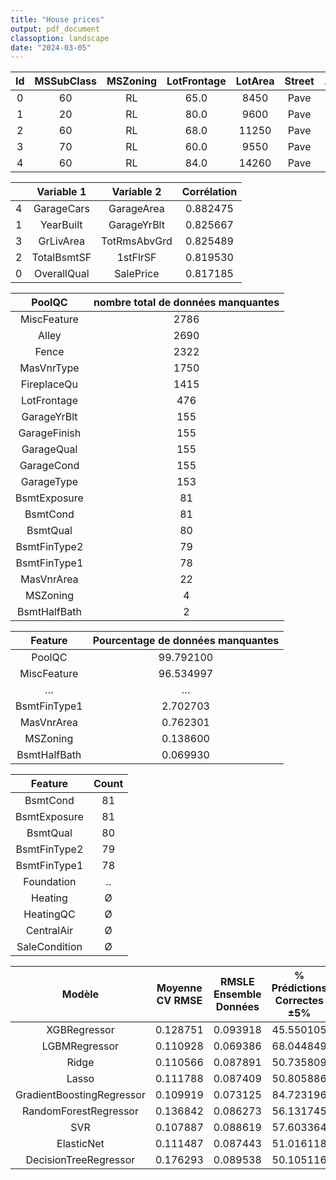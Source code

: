 ```yaml
---
title: "House prices"
output: pdf_document
classoption: landscape
date: "2024-03-05"
---
```


| Id | MSSubClass | MSZoning | LotFrontage | LotArea | Street | ... | MiscFeature | MiscVal | MoSold | YrSold | SaleType | SaleCondition | SalePrice |
|:--:|:----------:|:--------:|:-----------:|:-------:|:------:|:---:|:-----------:|:-------:|:------:|:------:|:--------:|:-------------:|:---------:|
|  0 |     60     |    RL    |     65.0    |  8450   |  Pave  | ... |     NaN     |    0    |   2    |  2008  |    WD    |    Normal     |  208500   |
|  1 |     20     |    RL    |     80.0    |  9600   |  Pave  | ... |     NaN     |    0    |   5    |  2007  |    WD    |    Normal     |  181500   |
|  2 |     60     |    RL    |     68.0    |  11250  |  Pave  | ... |     NaN     |    0    |   9    |  2008  |    WD    |    Normal     |  223500   |
|  3 |     70     |    RL    |     60.0    |  9550   |  Pave  | ... |     NaN     |    0    |   2    |  2006  |    WD    |    Abnorml    |  140000   |
|  4 |     60     |    RL    |     84.0    |  14260  |  Pave  | ... |     NaN     |    0    |  12    |  2008  |    WD    |    Normal     |  250000   |

|    | Variable 1 | Variable 2 | Corrélation |
|:--:|:----------:|:----------:|:-----------:|
|  4 | GarageCars | GarageArea |   0.882475  |
|  1 |  YearBuilt  | GarageYrBlt|   0.825667  |
|  3 |  GrLivArea  | TotRmsAbvGrd|  0.825489  |
|  2 | TotalBsmtSF|   1stFlrSF  |   0.819530  |
|  0 | OverallQual|  SalePrice  |   0.817185  |

\newpage


|     PoolQC     | nombre total de données manquantes |
|:--------------:|:---------------------------------:|
|  MiscFeature  |                2786                |
|     Alley      |                2690                |
|     Fence      |                2322                |
|   MasVnrType   |                1750                |
|  FireplaceQu   |                1415                |
|  LotFrontage   |                 476                |
|  GarageYrBlt   |                 155                |
|  GarageFinish  |                 155                |
|   GarageQual   |                 155                |
|   GarageCond   |                 155                |
|   GarageType   |                 153                |
|  BsmtExposure  |                  81                |
|    BsmtCond    |                  81                |
|    BsmtQual    |                  80                |
|  BsmtFinType2  |                  79                |
|  BsmtFinType1  |                  78                |
|   MasVnrArea   |                  22                |
|    MSZoning    |                   4                |
|  BsmtHalfBath  |                   2                |


|   Feature    | Pourcentage de données manquantes |
|:------------:|:---------------------------------:|
|    PoolQC    |             99.792100             |
| MiscFeature  |             96.534997             |
|     ...      |                ...                |
| BsmtFinType1 |              2.702703             |
|  MasVnrArea  |              0.762301             |
|   MSZoning   |              0.138600             |
| BsmtHalfBath |              0.069930             |



\newpage


|   Feature      | Count |
|:--------------:|:-----:|
|   BsmtCond     |   81  |
| BsmtExposure   |   81  |
|   BsmtQual     |   80  |
| BsmtFinType2   |   79  |
| BsmtFinType1   |   78  |
|  Foundation    |  ..   |
|    Heating     |   Ø   |
|   HeatingQC    |   Ø   |
|   CentralAir   |   Ø   |
| SaleCondition  |   Ø   |

| Modèle                     | Moyenne CV RMSE | RMSLE Ensemble Données | % Prédictions Correctes ±5% | Score Kaggle |
|:--------------------------:|:---------------:|:----------------------:|:--------------------------:|:-------------:|
| XGBRegressor               | 0.128751        | 0.093918               | 45.550105                   | 0.14181       |
| LGBMRegressor              | 0.110928        | 0.069386               | 68.044849                   | 0.12269       |
| Ridge                      | 0.110566        | 0.087891               | 50.735809                   | 0.12254       |
| Lasso                      | 0.111788        | 0.087409               | 50.805886                   | 0.12398       |
| GradientBoostingRegressor  | 0.109919        | 0.073125               | 84.723196                   | 0.12595       |
| RandomForestRegressor      | 0.136842        | 0.086273               | 56.131745                   | 0.15013       |
| SVR                        | 0.107887        | 0.088619               | 57.603364                   | 0.12405       |
| ElasticNet                 | 0.111487        | 0.087443               | 51.016118                   | 0.12364       |
| DecisionTreeRegressor      | 0.176293        | 0.089538               | 50.105116                   | 0.18888       |

